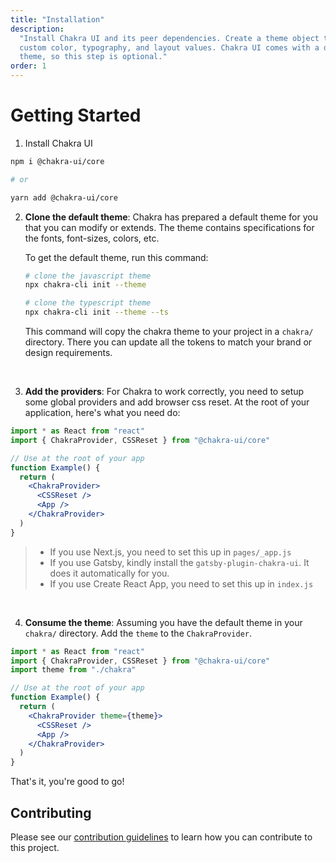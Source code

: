 ```yaml
---
title: "Installation"
description:
  "Install Chakra UI and its peer dependencies. Create a theme object to include
  custom color, typography, and layout values. Chakra UI comes with a default
  theme, so this step is optional."
order: 1
---
```


# Getting Started

1. Install Chakra UI

```bash
npm i @chakra-ui/core

# or

yarn add @chakra-ui/core
```

<carbon-ad></carbon-ad>

2. **Clone the default theme**: Chakra has prepared a default theme for you that
   you can modify or extends. The theme contains specifications for the fonts,
   font-sizes, colors, etc.

   To get the default theme, run this command:

   ```bash
   # clone the javascript theme
   npx chakra-cli init --theme

   # clone the typescript theme
   npx chakra-cli init --theme --ts
   ```

   This command will copy the chakra theme to your project in a `chakra/`
   directory. There you can update all the tokens to match your brand or design
   requirements.

   <br />

3. **Add the providers**: For Chakra to work correctly, you need to setup some
   global providers and add browser css reset. At the root of your application,
   here's what you need do:

```jsx live=false
import * as React from "react"
import { ChakraProvider, CSSReset } from "@chakra-ui/core"

// Use at the root of your app
function Example() {
  return (
    <ChakraProvider>
      <CSSReset />
      <App />
    </ChakraProvider>
  )
}
```

> - If you use Next.js, you need to set this up in `pages/_app.js`
> - If you use Gatsby, kindly install the `gatsby-plugin-chakra-ui`. It does it
>   automatically for you.
> - If you use Create React App, you need to set this up in `index.js`

<br />

4. **Consume the theme**: Assuming you have the default theme in your `chakra/`
   directory. Add the `theme` to the `ChakraProvider`.

```jsx live=false
import * as React from "react"
import { ChakraProvider, CSSReset } from "@chakra-ui/core"
import theme from "./chakra"

// Use at the root of your app
function Example() {
  return (
    <ChakraProvider theme={theme}>
      <CSSReset />
      <App />
    </ChakraProvider>
  )
}
```

That's it, you're good to go!

## Contributing

Please see our [contribution guidelines](/contributing) to learn how you can
contribute to this project.
